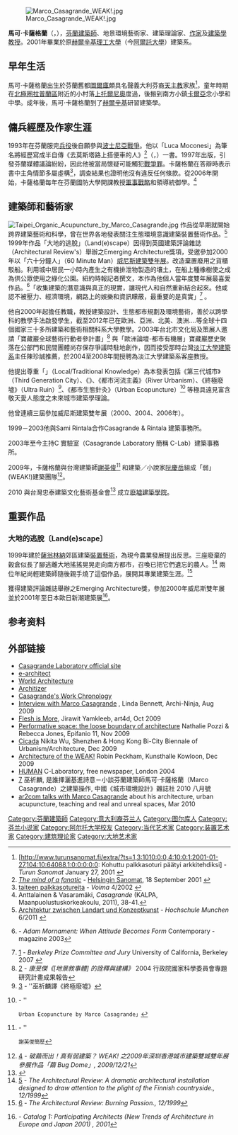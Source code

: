 [[File:Marco_Casagrande_WEAK!.jpg|thumb]]

'''馬可‧卡薩格蘭'''（{{lang-fi|Marco Casagrande}}，{{bd|1971年|5月7日|}}），[[芬蘭|芬蘭]][[建築師|建築師]]、地景環境藝術家、建築理論家、[[作家|作家]]及[[建築學|建築學]][[教授|教授]]。2001年畢業於原[[赫爾辛基理工大學|赫爾辛基理工大學]]（今[[阿爾託大學|阿爾託大學]]）建築系。

== 早年生活 ==
馬可‧卡薩格蘭出生於芬蘭舊都[[圖爾庫|圖爾庫]]頗具名聲義大利芬裔[[天主教|天主教]]家族<ref>[http://www.turunsanomat.fi/extra/?ts=1,3:1010:0:0,4:10:0:1:2001-01-27,104:10:64088,1:0:0:0:0:0: Kohuttu palkkasoturi päätyi arkkitehdiksi] {{Wayback|url=http://www.turunsanomat.fi/extra/?ts=1,3:1010:0:0,4:10:0:1:2001-01-27,104:10:64088,1:0:0:0:0:0: |date=20070930204923 }} - ''Turun Sanomat'' January 27, 2001 {{fi icon}}</ref>，童年時期在[[北極圈|北極圈]][[拉普蘭區|拉普蘭區]]附近的小村落[[上托爾尼奧|上托爾尼奧]]度過，後搬到南方小鎮[[卡里斯|卡爾亞]]念小學和中學。成年後，馬可‧卡薩格蘭到了[[赫爾辛基|赫爾辛基]]研習建築學。

==傭兵經歷及作家生涯==
1993年在芬蘭服完[[徵兵制|兵役]]後自願參與[[波士尼亞戰爭|波士尼亞戰爭]]。他以「Luca Moconesi」為筆名將經歷寫成半自傳《去莫斯塔路上搭便車的人》<ref>[http://www2.hs.fi/english/archive/news.asp?id=20010918IE19 ''The mind of a fanatic''] {{webarchive|url=https://web.archive.org/web/20070930035219/http://www2.hs.fi/english/archive/news.asp?id=20010918IE19 |date=2007-09-30 }} - [[Helsingin_Sanomat|Helsingin Sanomat]], 18 September 2001 {{en icon}}</ref>（{{lang-fi|''Mostarin tien liftarit''}}，{{lang-en|''Hitchhikers on the Road to Mostar''}}）一書。1997年出版，引發芬蘭媒體議論紛紛，因此他被當局懷疑可能觸犯[[戰爭罪|戰爭罪]]。卡薩格蘭在答辯時表示書中主角情節多屬虛構<ref>[http://www.voima.fi/content/view/full/531?PHPSESSID=3562ebc81376d0f87986b011af3e749b taiteen palkkasotureita] {{Wayback|url=http://www.voima.fi/content/view/full/531?PHPSESSID=3562ebc81376d0f87986b011af3e749b |date=20080616165737 }} - ''Voima'' 4/2002 {{fi icon}}</ref>，調查結果也證明他沒有違反任何條款。從2006年開始，卡薩格蘭每年在芬蘭國防大學開課教授[[軍事戰略|軍事戰略]]和領導統御學。<ref>Anttalainen & Vasaramäki, ''Casagrande'' (KALPA, Maanpuolustuskorkeakoulu, 2011), 38-41.{{fi icon}}</ref>

== 建築師和藝術家==
[[File:Taipei_Organic_Acupuncture_by_Marco_Casagrande.jpg|thumb]]
作品從早期就開始跨界建築藝術和科學，曾在世界各地發表關注生態環境意識建築裝置藝術作品。<ref>[http://w3-mediapool.hm.edu/mediapool/media/fk01/fk01_lokal/aktuelles_7/veranstaltungen_8/vortragsreihess11/Casagrande-neu.pdf Architektur zwischen Landart und Konzeptkunst] {{Wayback|url=http://w3-mediapool.hm.edu/mediapool/media/fk01/fk01_lokal/aktuelles_7/veranstaltungen_8/vortragsreihess11/Casagrande-neu.pdf |date=20210126145924 }} - ''Hochschule Munchen'' 6/2011 {{de icon}}</ref> 1999年作品「大地的逃脫」（Land(e)scape）因得到英國建築評論雜誌（Architectural Review's）舉辦之Emerging Architecture獎項，受邀參加2000年以「六十分鐘人」（60 Minute Man）[[威尼斯建築雙年展|威尼斯建築雙年展]]。改造棄置廢用之貨櫃駁船。利用城中居民一小時內產生之有機排泄物製造的壤土，在船上種橡樹使之成為供公眾使用之綠化公園。紐約時報記者撰文，本作為他個人當年度雙年展最喜愛作品。<ref>{{cite web |url=http://www.contemporary-magazine.com/architech44.htm |title=存档副本 |accessdate=2007-05-29 |deadurl=yes |archiveurl=https://web.archive.org/web/20070808170851/http://www.contemporary-magazine.com/architech44.htm |archivedate=2007-08-08 }} - ''Adam Mornament: When Attitude Becomes Form'' Contemporary -magazine 2003{{en icon}}</ref>「收集建築的潛意識與真正的現實，讓現代人和自然重新結合起來。他咸認不被壓力、經濟環境，網路上的娛樂和資訊矇蔽，最重要的是真實」<ref>[http://www.berkeleyprize.org/essay/essay.cfm?year=2004&link=committee.cfm] {{Wayback|url=http://www.berkeleyprize.org/essay/essay.cfm?year=2004&link=committee.cfm |date=20110718152222 }} - ''Berkeley Prize Committee and Jury'' University of California, Berkeley 2007 {{en icon}}</ref> 。

他自2000年起擔任教職，教授建築設計、生態都市規劃及環境藝術，善於以跨學科的教學手法啟發學生，截至2012年已在歐洲、亞洲、北美、澳洲....等全球十四個國家三十多所建築和藝術相關科系大學教學。2003年台北市文化局及策展人邀請「寶藏巖全球藝術行動者參計畫」<ref>[http://tkuir.lib.tku.edu.tw/dspace/bitstream/987654321/6835/1/922415H032015.pdf] - ''康旻傑《[地景敘事體] 的詮釋與建構》'' 2004 行政院國家科學委員會專題研究計畫成果報告</ref> 與「歐洲論壇-都市有機層」寶藏巖歷史聚落在公部門和民間團體尚存保存爭議時駐地創作，因而接受那時台灣[[淡江大學建築系|淡江大學建築系]]主任陳珍誠推薦，於2004至2008年間授聘為淡江大學建築系客座教授。

他提出尊重「{{tsl|en|Traditional knowledge|在地知識}}」（Local/Traditional Knowledge）為本發表包括《第三代城市》（Third Generation City）、《{{tsl|en|Urban acupuncture|都市針灸術}}》、《都市河流主義》（River Urbanism）、《終極廢墟》（Ultra Ruin）<ref>[http://nikitawu.com/2009/10/26/%E7%B5%82%E6%A5%B5%E5%BB%A2%E5%A2%9F-ultra-ruin/] {{Wayback|url=http://nikitawu.com/2009/10/26/%E7%B5%82%E6%A5%B5%E5%BB%A2%E5%A2%9F-ultra-ruin/ |date=20111013060937 }} - ''巫祈麟譯《終極廢墟》</ref>、《都市生態針灸》（Urban Ecopuncture）<ref>{{cite web |url=http://worldarchitecture.org/casagrande/hgnv/urban-ecopuncture.html |title=存档副本 |accessdate=2011年12月23日 |deadurl=yes |archiveurl=https://web.archive.org/web/20120113123151/http://worldarchitecture.org/Casagrande/hgnv/urban-ecopuncture.html |archivedate=2012年1月13日 |df= }} - ''
 Urban Ecopuncture by Marco Casagrande」{{en icon}}</ref> 等極具遠見富含敬天愛人態度之未來城市建築學理論。

他曾連續三屆參加威尼斯建築雙年展（2000、2004、2006年）。

1999－2003他與Sami Rintala合作Casagrande & Rintala 建築事務所。

2003年至今主持C 實驗室（Casagrande Laboratory 簡稱 C-Lab）建築事務所。

2009年，卡薩格蘭與台灣建築師[[謝英俊|謝英俊]]<ref>{{cite web |url=http://www.atelier-3.com/mediawiki/index.php/Intro_Education_and_Experience |title=存档副本 |accessdate=2011-12-23 |deadurl=yes |archiveurl=https://web.archive.org/web/20110914151903/http://www.atelier-3.com/mediawiki/index.php/Intro_Education_and_Experience |archivedate=2011-09-14 }} - ''
 謝英俊簡歷</ref> 和建築／小說家[[阮慶岳|阮慶岳]]組成「弱」(WEAK!)建築團隊<ref>[http://forgemind.net/xoops/modules/news/article.php?storyid=1176] {{Wayback|url=http://forgemind.net/xoops/modules/news/article.php?storyid=1176 |date=20150103042815 }} - '' 破繭而出！真有弱建築？ WEAK! 之2009年深圳香港城市建築雙城雙年展參展作品「繭 Bug Dome」, 2009/12/21 ''</ref>。

2010 與台灣忠泰建築文化藝術基金會<ref>{{Cite web |url=http://www.jut-arts.org.tw/ |title=存档副本 |access-date=2011-12-23 |archive-date=2019-12-30 |archive-url=https://web.archive.org/web/20191230194828/http://www.jut-arts.org.tw/ |dead-url=no }}</ref> 成立[[廢墟建築學院|廢墟建築學院]]。

== 重要作品 ==
===大地的逃脫〔Land(e)scape〕===
{{multiple image
   | width     = 150
   | footer    = 
   | image1    = Land(e)scape.jpg
   | alt1      = 
   | caption1  = Land(e)scape on display
   | image2    = Slaughter carnival.jpg
   | alt2      = Red cartouche
   | caption2  = Burning of Land(e)scape, 1999
}}

1999年建於[[薩翁林納|薩翁林納]]郊區建築[[裝置藝術|裝置藝術]]，為現今農業發展提出反思。三座廢棄的穀倉似長了腳逃離大地搖搖晃晃走向南方都市，召喚已把它們遺忘的農人。<ref>[http://www.arplus.com/archive/Dec99/casagrande/casagrande.html] {{Wayback|url=http://www.arplus.com/archive/Dec99/casagrande/casagrande.html |date=20010415065647 }} - ''The Architectural Review: A dramatic architectural installation designed to draw attention to the plight of the Finnish countryside., 12/1999''{{en icon}}</ref> 兩位年紀尚輕建築師隨後親手燒了這個作品，展開其專業建築生涯。<ref>[https://archive.is/20120526062610/findarticles.com/p/articles/mi_m3575/is_1234_206/ai_59177282] - ''The Architectural Review: Burning Passion., 12/1999''{{en icon}}</ref>

獲得建築評論雜誌舉辦之Emerging Architecture獎，參加2000年威尼斯雙年展並於2001年至日本歐日新潮建築展<ref>{{cite web |url=http://www.architecture-trend-press.net/Data/_exhi/2001/wwwE/catalog.htm |title=存档副本 |accessdate=2011-02-05 |deadurl=yes |archiveurl=https://web.archive.org/web/20110904072200/http://www.architecture-trend-press.net/Data/_exhi/2001/wwwE/catalog.htm |archivedate=2011-09-04 }} - ''Catalog 1: Participating Architects (New Trends of Architecture in Europe and Japan 2001) , 2001''</ref>。
 
==参考资料==
{{reflist}}

==外部链接==
{{commons category|Marco Casagrande}}
* [http://www.clab.fi Casagrande Laboratory official site] {{Wayback|url=http://www.clab.fi/ |date=20040520210357 }}
* [http://www.e-architect.co.uk/architects/clab.htm e-architect] {{Wayback|url=http://www.e-architect.co.uk/architects/clab.htm |date=20100111075335 }}
* [http://www.worldarchitecture.org/world-critics-theorists/?criticstheorists=authordetail&country=Finland&no=5966 World Architecture] {{Wayback|url=http://www.worldarchitecture.org/world-critics-theorists/?criticstheorists=authordetail&country=Finland&no=5966 |date=20110405052436 }}
* [https://archive.is/20121208135354/http://www.architizer.com/en_us/people/profile/marco_casagrande/ Architizer]
* [https://web.archive.org/web/20090825035509/http://marcocasagrande.fi/ Casagrande's Work Chronology]
* [http://www.archi-ninja.com/interview-with-marco-casagrande/ Interview with Marco Casagrande] {{Wayback|url=http://www.archi-ninja.com/interview-with-marco-casagrande/ |date=20100429174729 }}, Linda Bennett, Archi-Ninja, Aug 2009
* [https://web.archive.org/web/20110716112549/http://www.worldarchitecture.org/links/?http%3A%2F%2Fcasagrandetext.blogspot.com%2F2009%2F10%2Fmarco-casagrande-interview.html Flesh is More], Jirawit Yamkleeb, art4d, Oct 2009
* [http://www.epifanio.eu/nr11/eng/PERFORMATIVE.html Performative space: the loose boundary of architecture] {{Wayback|url=http://www.epifanio.eu/nr11/eng/PERFORMATIVE.html |date=20110720161149 }} Nathalie Pozzi & Rebecca Jones, Epifanio 11, Nov 2009
* [http://issuu.com/sweetsecret/docs/cicada?viewMode=magazine Cicada] {{Wayback|url=http://issuu.com/sweetsecret/docs/cicada?viewMode=magazine |date=20110405032618 }} Nikita Wu, Shenzhen & Hong Kong Bi-City Biennale of Urbanism/Architecture, Dec 2009
* [https://web.archive.org/web/20091220064741/http://kunsthallekowloon.org/archives/111 Architecture of the WEAK!] Robin Peckham, Kunsthalle Kowloon, Dec 2009
* [http://issuu.com/c-lab/docs/human HUMAN] {{Wayback|url=http://issuu.com/c-lab/docs/human |date=20100128222727 }} C-Laboratory, free newspaper, London 2004
* [https://web.archive.org/web/20120401145516/http://nikitawu.com/2010/08/12/%e5%b0%8f%e8%ab%87%e8%8a%ac%e8%98%ad%e5%bb%ba%e7%af%89%e5%b8%ab%e9%a6%ac%e5%8f%af%c2%b7%e5%8d%a1%e8%96%a9%e6%a0%bc%e8%98%ad/] 巫祈麟, 是誰揮灑基進詩意－小談芬蘭建築師馬可‧卡薩格蘭（Marco Casagrande）之建築操作, 中國《城市環境設計》雜誌社 2010 八月號
* [http://www.ar2com.de/radiofavela-blog/marco-casagrande/ ar2com talks with Marco Casagrande] {{Wayback|url=http://www.ar2com.de/radiofavela-blog/marco-casagrande/ |date=20201218210059 }} about his architecture, urban acupuncture, teaching and real and unreal spaces, Mar 2010

{{DEFAULTSORT:Casagrande, Marco}}
[[Category:芬蘭建築師|Category:芬蘭建築師]]
[[Category:意大利裔芬兰人|Category:意大利裔芬兰人]]
[[Category:图尔库人|Category:图尔库人]]
[[Category:芬兰小说家|Category:芬兰小说家]]
[[Category:阿尔托大学校友|Category:阿尔托大学校友]]
[[Category:当代艺术家|Category:当代艺术家]]
[[Category:装置艺术家|Category:装置艺术家]]
[[Category:建筑理论家|Category:建筑理论家]]
[[Category:大地艺术家|Category:大地艺术家]]